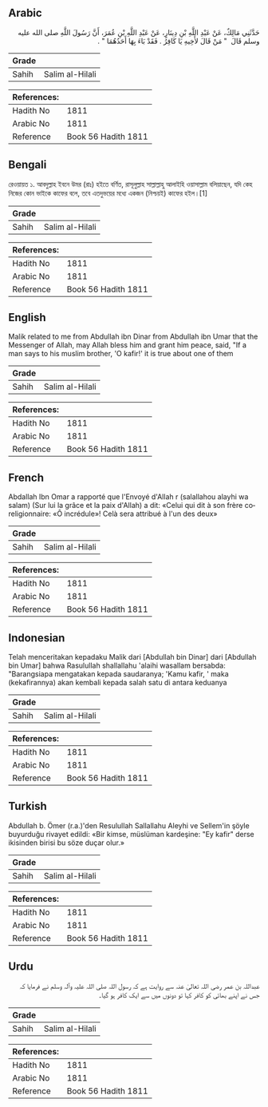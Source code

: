 ## Arabic


<div dir="rtl" lang="ar" style={{fontSize:'larger',backgroundColor:'#f8f9fa',padding:20}}>
حَدَّثَنِي مَالِكٌ، عَنْ عَبْدِ اللَّهِ بْنِ دِينَارٍ، عَنْ عَبْدِ اللَّهِ بْنِ عُمَرَ، أَنَّ رَسُولَ اللَّهِ صلى الله عليه وسلم قَالَ ‏ "‏ مَنْ قَالَ لأَخِيهِ يَا كَافِرُ ‏.‏ فَقَدْ بَاءَ بِهَا أَحَدُهُمَا ‏"‏ ‏.‏
</div>
<div style={{backgroundColor:'#f8f9fa',padding:20, marginBottom: 10}}><table> <thead> <tr> <th>Grade</th> <th></th> </tr> </thead> <tbody> <tr><td>Sahih</td><td>Salim al-Hilali</td></tr></tbody></table><table> <thead> <tr> <th>References:</th> <th></th> </tr> </thead> <tbody><tr><td>Hadith No</td><td>1811</td></tr><tr><td>Arabic No</td><td>1811</td></tr><tr><td>Reference</td><td>Book 56 Hadith 1811</td></tr></tbody></table></div>

## Bengali


<div dir="ltr" lang="bn" style={{fontSize:'larger',backgroundColor:'#f8f9fa',padding:20}}>
রেওয়ায়ত ১. আবদুল্লাহ ইবনে উমর (রাঃ) হইতে বর্ণিত, রাসূলুল্লাহ সাল্লাল্লাহু আলাইহি ওয়াসাল্লাম বলিয়াছেন, যদি কেহ নিজের কোন ভাইকে কাফের বলে, তবে এতদুভয়ের মধ্যে একজন (নিশ্চয়ই) কাফের হইল।[1]
</div>
<div style={{backgroundColor:'#f8f9fa',padding:20, marginBottom: 10}}><table> <thead> <tr> <th>Grade</th> <th></th> </tr> </thead> <tbody> <tr><td>Sahih</td><td>Salim al-Hilali</td></tr></tbody></table><table> <thead> <tr> <th>References:</th> <th></th> </tr> </thead> <tbody><tr><td>Hadith No</td><td>1811</td></tr><tr><td>Arabic No</td><td>1811</td></tr><tr><td>Reference</td><td>Book 56 Hadith 1811</td></tr></tbody></table></div>

## English


<div dir="ltr" lang="en" style={{fontSize:'larger',backgroundColor:'#f8f9fa',padding:20}}>
Malik related to me from Abdullah ibn Dinar from Abdullah ibn Umar that the Messenger of Allah, may Allah bless him and grant him peace, said, "If a man says to his muslim brother, 'O kafir!' it is true about one of them
</div>
<div style={{backgroundColor:'#f8f9fa',padding:20, marginBottom: 10}}><table> <thead> <tr> <th>Grade</th> <th></th> </tr> </thead> <tbody> <tr><td>Sahih</td><td>Salim al-Hilali</td></tr></tbody></table><table> <thead> <tr> <th>References:</th> <th></th> </tr> </thead> <tbody><tr><td>Hadith No</td><td>1811</td></tr><tr><td>Arabic No</td><td>1811</td></tr><tr><td>Reference</td><td>Book 56 Hadith 1811</td></tr></tbody></table></div>

## French


<div dir="ltr" lang="fr" style={{fontSize:'larger',backgroundColor:'#f8f9fa',padding:20}}>
Abdallah Ibn Omar a rapporté que l'Envoyé d'Allah r (salallahou alayhi wa salam) (Sur lui la grâce et la paix d'Allah) a dit: «Celui qui dit à son frère coreligionnaire: «Ô incrédule»! Celà sera attribué à l'un des deux»
</div>
<div style={{backgroundColor:'#f8f9fa',padding:20, marginBottom: 10}}><table> <thead> <tr> <th>Grade</th> <th></th> </tr> </thead> <tbody> <tr><td>Sahih</td><td>Salim al-Hilali</td></tr></tbody></table><table> <thead> <tr> <th>References:</th> <th></th> </tr> </thead> <tbody><tr><td>Hadith No</td><td>1811</td></tr><tr><td>Arabic No</td><td>1811</td></tr><tr><td>Reference</td><td>Book 56 Hadith 1811</td></tr></tbody></table></div>

## Indonesian


<div dir="ltr" lang="id" style={{fontSize:'larger',backgroundColor:'#f8f9fa',padding:20}}>
Telah menceritakan kepadaku Malik dari [Abdullah bin Dinar] dari [Abdullah bin Umar] bahwa Rasulullah shallallahu 'alaihi wasallam bersabda: "Barangsiapa mengatakan kepada saudaranya; 'Kamu kafir, ' maka (kekafirannya) akan kembali kepada salah satu di antara keduanya
</div>
<div style={{backgroundColor:'#f8f9fa',padding:20, marginBottom: 10}}><table> <thead> <tr> <th>Grade</th> <th></th> </tr> </thead> <tbody> <tr><td>Sahih</td><td>Salim al-Hilali</td></tr></tbody></table><table> <thead> <tr> <th>References:</th> <th></th> </tr> </thead> <tbody><tr><td>Hadith No</td><td>1811</td></tr><tr><td>Arabic No</td><td>1811</td></tr><tr><td>Reference</td><td>Book 56 Hadith 1811</td></tr></tbody></table></div>

## Turkish


<div dir="ltr" lang="tr" style={{fontSize:'larger',backgroundColor:'#f8f9fa',padding:20}}>
Abdullah b. Ömer (r.a.)'den Resulullah Sallallahu Aleyhi ve Sellem'in şöyle buyurduğu rivayet edildi: «Bir kimse, müslüman kardeşine: "Ey kafir" derse ikisinden birisi bu söze duçar olur.»
</div>
<div style={{backgroundColor:'#f8f9fa',padding:20, marginBottom: 10}}><table> <thead> <tr> <th>Grade</th> <th></th> </tr> </thead> <tbody> <tr><td>Sahih</td><td>Salim al-Hilali</td></tr></tbody></table><table> <thead> <tr> <th>References:</th> <th></th> </tr> </thead> <tbody><tr><td>Hadith No</td><td>1811</td></tr><tr><td>Arabic No</td><td>1811</td></tr><tr><td>Reference</td><td>Book 56 Hadith 1811</td></tr></tbody></table></div>

## Urdu


<div dir="rtl" lang="ur" style={{fontSize:'larger',backgroundColor:'#f8f9fa',padding:20}}>
عبداللہ بن عمر رضی اللہ تعالیٰ عنہ سے روایت ہے کہ رسول اللہ صلی اللہ علیہ وآلہ وسلم نے فرمایا کہ جس نے اپنے بھائی کو کافر کہا تو دونوں میں سے ایک کافر ہو گیا۔
</div>
<div style={{backgroundColor:'#f8f9fa',padding:20, marginBottom: 10}}><table> <thead> <tr> <th>Grade</th> <th></th> </tr> </thead> <tbody> <tr><td>Sahih</td><td>Salim al-Hilali</td></tr></tbody></table><table> <thead> <tr> <th>References:</th> <th></th> </tr> </thead> <tbody><tr><td>Hadith No</td><td>1811</td></tr><tr><td>Arabic No</td><td>1811</td></tr><tr><td>Reference</td><td>Book 56 Hadith 1811</td></tr></tbody></table></div>